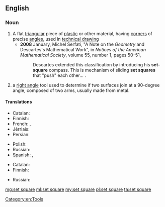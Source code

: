 ==English==
{{wikipedia}}

===Noun===
{{en-noun|head=[[set]] [[square]]}}

# A flat [[triangular]] piece of [[plastic]] or other material, having [[corner]]s of precise [[angle]]s, used in [[technical drawing]]
#* '''2008''' January, Michel Serfati, "A Note on the ''Geometry'' and Descartes's Mathematical Work", in ''Notices of the American Mathematical Society'', volume 55, number 1, pages 50–51,
#*: Descartes extended this classification by introducing his '''set-square''' compass. This is mechanism of sliding '''set squares''' that "push" each other...&nbsp;.
# a [[right angle]] tool used to determine if two surfaces join at a 90-degree angle, composed of two arms, usually made from metal.

====Translations====
{{trans-top|flat triangular piece of plastic or other material used in technical drawing}}
* Catalan: {{t|ca|escaire}}
* Finnish: {{t-|fi|kolmioviivain}}
* French: {{t-|fr|demi-carré|m}}, {{t+|fr|équerre|f}}
* Jèrriais: {{tø|roa-jer|êtchèrre|f}}
* Persian: {{t+|fa|گونیا|tr=gunyâ|sc=fa-Arab}}
{{trans-mid}}
* Polish: {{t-|pl|ekierka|f}}
* Russian: {{t-|ru|геодезический транспортир|m|tr=geodezíčeskij transportír}}
* Spanish: {{t-|es|cartabón|m}}, {{t+|es|escuadra|f}}
{{trans-bottom}}

{{trans-top|right angle tool}}
* Catalan: {{t|ca|escaire}}
* Finnish: {{t+|fi|suorakulma}}
{{trans-mid}}
* Russian: {{t+|ru|наугольник|m|tr=naugól’nik}}
{{trans-bottom}}

[[Category:en:Tools]]

[[mg:set square]]
[[ml:set square]]
[[my:set square]]
[[pl:set square]]
[[ta:set square]]